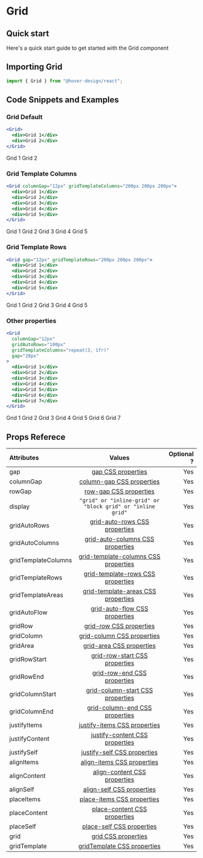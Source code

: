 # Grid

## Quick start

Here's a quick start guide to get started with the Grid component

## Importing Grid

```jsx
import { Grid } from "@hover-design/react";
```

## Code Snippets and Examples

### Grid Default


```jsx
<Grid>
  <div>Grid 1</div>
  <div>Grid 2</div>
</Grid>
```

<Grid>
  <Card variant="outline">Grid 1</Card>
  <Card variant="outline">Grid 2</Card>
</Grid>

### Grid Template Columns

```jsx
<Grid columnGap="12px" gridTemplateColumns="200px 200px 200px">
  <div>Grid 1</div>
  <div>Grid 2</div>
  <div>Grid 3</div>
  <div>Grid 4</div>
  <div>Grid 5</div>
</Grid>
```

<Card variant="outline">
  <Grid columnGap="12px" gridTemplateColumns="200px 200px 200px">
    <Card variant="outline">Grid 1</Card>
    <Card variant="outline">Grid 2</Card>
    <Card variant="outline">Grid 3</Card>
    <Card variant="outline">Grid 4</Card>
    <Card variant="outline">Grid 5</Card>
  </Grid>
</Card>

### Grid Template Rows

```jsx
<Grid gap="12px" gridTemplateRows="200px 200px 200px">
  <div>Grid 1</div>
  <div>Grid 2</div>
  <div>Grid 3</div>
  <div>Grid 4</div>
  <div>Grid 5</div>
</Grid>
```

<Card variant="outline">
  <Grid gap="12px" gridTemplateRows="200px 200px 200px">
    <Card variant="outline">Grid 1</Card>
    <Card variant="outline">Grid 2</Card>
    <Card variant="outline">Grid 3</Card>
    <Card variant="outline">Grid 4</Card>
    <Card variant="outline">Grid 5</Card>
  </Grid>
</Card>

### Other properties

```jsx
<Grid
  columnGap="12px"
  gridAutoRows="100px"
  gridTemplateColumns="repeat(3, 1fr)"
  gap="20px"
>
  <div>Grid 1</div>
  <div>Grid 2</div>
  <div>Grid 3</div>
  <div>Grid 4</div>
  <div>Grid 5</div>
  <div>Grid 6</div>
  <div>Grid 7</div>
</Grid>
```

<Card variant="outline">
  <Grid
    columnGap="12px"
    gridAutoRows="100px"
    gridTemplateColumns="repeat(3, 1fr)"
    gap="20px"
  >
    <Card variant="outline">Grid 1</Card>
    <Card variant="outline">Grid 2</Card>
    <Card variant="outline">Grid 3</Card>
    <Card variant="outline">Grid 4</Card>
    <Card variant="outline">Grid 5</Card>
    <Card variant="outline">Grid 6</Card>
    <Card variant="outline">Grid 7</Card>
  </Grid>
</Card>

## Props Referece

| Attributes          |                                                     Values                                                     | Optional ? |
| :------------------ | :------------------------------------------------------------------------------------------------------------: | ---------: |
| gap                 |                  [gap CSS properties ](https://developer.mozilla.org/en-US/docs/Web/CSS/gap)                   |        Yes |
| columnGap           |           [column-gap CSS properties ](https://developer.mozilla.org/en-US/docs/Web/CSS/column-gap)            |        Yes |
| rowGap              |               [row-gap CSS properties](https://developer.mozilla.org/en-US/docs/Web/CSS/row-gap)               |        Yes |
| display             |                           `"grid" or "inline-grid" or "block grid" or "inline grid"`                           |        Yes |
| gridAutoRows        |        [grid-auto-rows CSS properties](https://developer.mozilla.org/en-US/docs/Web/CSS/grid-auto-rows)        |        Yes |
| gridAutoColumns     |     [grid-auto-columns CSS properties](https://developer.mozilla.org/en-US/docs/Web/CSS/grid-auto-columns)     |        Yes |
| gridTemplateColumns | [grid-template-columns CSS properties](https://developer.mozilla.org/en-US/docs/Web/CSS/grid-template-columns) |        Yes |
| gridTemplateRows    |    [grid-template-rows CSS properties](https://developer.mozilla.org/en-US/docs/Web/CSS/grid-template-rows)    |        Yes |
| gridTemplateAreas   |   [grid-template-areas CSS properties](https://developer.mozilla.org/en-US/docs/Web/CSS/grid-template-areas)   |        Yes |
| gridAutoFlow        |        [grid-auto-flow CSS properties](https://developer.mozilla.org/en-US/docs/Web/CSS/grid-auto-flow)        |        Yes |
| gridRow             |              [grid-row CSS properties](https://developer.mozilla.org/en-US/docs/Web/CSS/grid-row)              |        Yes |
| gridColumn          |           [grid-column CSS properties](https://developer.mozilla.org/en-US/docs/Web/CSS/grid-column)           |        Yes |
| gridArea            |            [grid-area CSS properties ](https://developer.mozilla.org/en-US/docs/Web/CSS/grid-area)             |        Yes |
| gridRowStart        |        [grid-row-start CSS properties](https://developer.mozilla.org/en-US/docs/Web/CSS/grid-row-start)        |        Yes |
| gridRowEnd          |          [grid-row-end CSS properties](https://developer.mozilla.org/en-US/docs/Web/CSS/grid-row-end)          |        Yes |
| gridColumnStart     |     [grid-column-start CSS properties](https://developer.mozilla.org/en-US/docs/Web/CSS/grid-column-start)     |        Yes |
| gridColumnEnd       |       [grid-column-end CSS properties](https://developer.mozilla.org/en-US/docs/Web/CSS/grid-column-end)       |        Yes |
| justifyItems        |         [justify-items CSS properties](https://developer.mozilla.org/en-US/docs/Web/CSS/justify-items)         |        Yes |
| justifyContent      |       [justify-content CSS properties](https://developer.mozilla.org/en-US/docs/Web/CSS/justify-content)       |        Yes |
| justifySelf         |          [justify-self CSS properties](https://developer.mozilla.org/en-US/docs/Web/CSS/justify-self)          |        Yes |
| alignItems          |           [align-items CSS properties](https://developer.mozilla.org/en-US/docs/Web/CSS/align-items)           |        Yes |
| alignContent        |         [align-content CSS properties](https://developer.mozilla.org/en-US/docs/Web/CSS/align-content)         |        Yes |
| alignSelf           |            [align-self CSS properties](https://developer.mozilla.org/en-US/docs/Web/CSS/align-self)            |        Yes |
| placeItems          |           [place-items CSS properties](https://developer.mozilla.org/en-US/docs/Web/CSS/place-items)           |        Yes |
| placeContent        |         [place-content CSS properties](https://developer.mozilla.org/en-US/docs/Web/CSS/place-content)         |        Yes |
| placeSelf           |            [place-self CSS properties](https://developer.mozilla.org/en-US/docs/Web/CSS/place-self)            |        Yes |
| grid                |                 [grid CSS properties ](https://developer.mozilla.org/en-US/docs/Web/CSS/grid)                  |        Yes |
| gridTemplate        |         [gridTemplate CSS properties](https://developer.mozilla.org/en-US/docs/Web/CSS/grid-template)          |        Yes |
